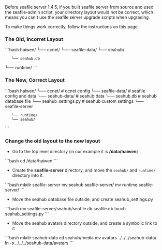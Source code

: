 Before seafile server 1.4.5, if you built seafile server from source and used the seafile-admin script, your directory layout would not be correct, which means you can't use the seafile server upgrade scripts when upgrading. 

To make things work correctly, follow the instructions on this page.

=== The Old, Incorret Layout ===

```bash
haiwen/
└── ccnet/
└── seafile-data/
└── seahub/
    └── seahub.db
└── runtime/
```

=== The New, Correct Layout ===

```bash
haiwen/
└── ccnet/ # ccnet config
└── seafile-data/ # seafile config and data
└── seahub-data/  # seahub data
└── seahub.db     # seahub database file
└── seahub_settings.py # seahub custom settings
└── seafile-server
    └── runtime/
    └── seahub/
```

=== Change the old layout to the new layout ===

* Go to the top level directory (in our example it is '''/data/haiwen''')

```bash
cd /data/haiwen
```

* Create the '''seafile-server''' directory, and move the <code>seahub/</code> and <code>runtime/</code> directory into it.

```bash
mkdir seafile-server
mv seahub seafile-server/
mv runtime seafile-server/
```

* Move the seahub database file outside, and create seahub_settings.py

```bash
mv seafile-server/seahub/seafile.db seafile.db
touch seahub_settings.py
```

* Move the seahub avatars directory outside, and create a symbolic link to it

```bash
mkdir seahub-data
cd seahub/media
mv avatars ../../../seahub-data/
ln -s ../../../seahub-data/avatars
```
